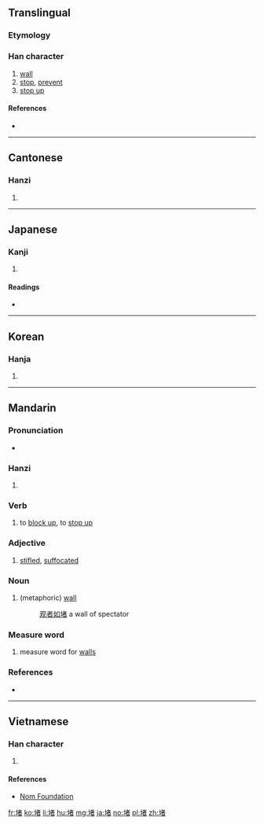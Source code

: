 ==Translingual==

===Etymology===
{{Han compound|土|者|c1=s|c2=p|ls=psc}}

===Han character===
{{Han char|rn=32|rad=土|as=08|sn=11|four=44160|canj=GJKA|ids=⿰土者}}

# [[wall]]
# [[stop]], [[prevent]]
# [[stop up]]

====References====
* {{Han ref|kx=0234.090|dkj=05279|dj=0472.030|hdz=10448.070|uh=5835|ud=22581|bh=B0F4|bd=45300}}

----

==Cantonese==

===Hanzi===
{{yue-hanzi|jyut=|y=dou2}}

# {{defn|lang=yue|sort=土09}}

----

==Japanese==

===Kanji===
{{ja-kanji|grade=|rs=土09}}

# {{defn|lang=ja|sort=土09}}

====Readings====
* {{ja-readings|on=[[と]] (to)|kun=[[かき]] (kaki)}}

----

==Korean==

===Hanja===
{{ko-hanja|hangeul=도|rv=do|mr=to}}

# {{defn|lang=ko|sort=土09}}

----

==Mandarin==

===Pronunciation===
* {{audio|Zh-du.ogg|Audio|lang=cmn}}

===Hanzi===
{{cmn-hanzi|pin=[[dǔ]] ([[du3]]), [[pǒu]] ([[pou3]])|wg=tu<sup>3</sup>, p'ou<sup>3</sup>}}

# {{defn|lang=cmn|sort=土09}}

===Verb===
{{cmn-verb|ts|pin=dǔ|pint=du3}}

# to [[block up]], to [[stop up]]

===Adjective===
{{cmn-adj|ts|pin=dǔ|pint=du3}}

# [[stifled]], [[suffocated]]

===Noun===
{{cmn-noun|ts|pin=dǔ|pint=du3}}

# (metaphoric) [[wall]]
#: [[观者如堵]] a wall of spectator

===Measure word===
{{cmn-noun|ts|pin=dǔ|pint=du3}}

# measure word for [[wall]]s

===References===
* {{cite web
| url = http://www.mdbg.net/chindict/chindict.php?page=worddict&wdrst=0&wdqb=堵
| title = 堵
| work = MDBG English to Chinese dictionary ( Based on CC-CEDICT )
| language = Mandarin/English
| accessdate = 2014-03-14}}

----

==Vietnamese==

===Han character===
{{vi-hantu|[[đổ]]|rs=土09}}

# {{defn|lang=vi|sort=土09}}

====References====
*[http://nomfoundation.org/common/nom_details.php?codepoint=5835 Nom Foundation]

[[fr:堵]]
[[ko:堵]]
[[li:堵]]
[[hu:堵]]
[[mg:堵]]
[[ja:堵]]
[[no:堵]]
[[pl:堵]]
[[zh:堵]]